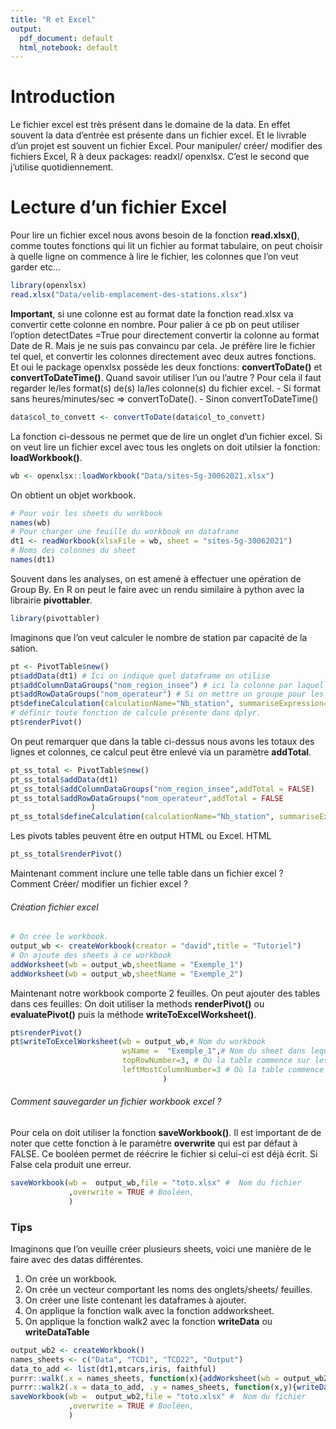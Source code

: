 ```yaml
---
title: "R et Excel"
output:
  pdf_document: default
  html_notebook: default
---
```



# Introduction
Le fichier excel est très présent dans le domaine de la data. 
En effet souvent la data d'entrée est présente dans un fichier excel. Et le livrable d'un projet est souvent un fichier Excel. 
Pour manipuler/ créer/ modifier des fichiers Excel, R à deux packages: readxl/ openxlsx. C'est le second que j'utilise quotidiennement.


# Lecture d'un fichier Excel

Pour lire un fichier excel nous avons besoin de la fonction **read.xlsx()**, comme toutes fonctions qui lit un fichier au format tabulaire, on peut 
choisir à quelle ligne on commence à lire le fichier, les colonnes que l'on veut garder etc...
```r
library(openxlsx)
read.xlsx("Data/velib-emplacement-des-stations.xlsx")
```

**Important**, si une colonne est au format date la fonction read.xlsx va convertir cette colonne en nombre. Pour palier à ce pb on peut utiliser l'option  detectDates =True pour directement convertir la colonne au format Date de R. Mais je ne suis pas convaincu par cela. 
Je préfère lire le fichier tel quel, et convertir les colonnes directement avec deux autres fonctions. 
Et oui le package openxlsx possède les deux fonctions: **convertToDate()** et **convertToDateTime()**. Quand savoir utiliser l'un ou l'autre ? Pour cela il faut regarder le/les format(s) de(s) la/les colonne(s) du fichier excel.
- Si format sans heures/minutes/sec => convertToDate().
- Sinon convertToDateTime()

```r
data$col_to_convett <- convertToDate(data$col_to_convett)
```


La fonction ci-dessous ne permet que de lire un onglet d'un fichier excel. Si on veut lire un fichier excel avec tous les onglets on doit utilsier la fonction: **loadWorkbook()**.

```r
wb <- openxlsx::loadWorkbook("Data/sites-5g-30062021.xlsx")
```

On obtient un objet workbook.
```r
# Pour voir les sheets du workbook
names(wb)
# Pour charger une feuille du workbook en dataframe
dt1 <- readWorkbook(xlsxFile = wb, sheet = "sites-5g-30062021")
# Noms des colonnes du sheet
names(dt1)
```

Souvent dans les analyses, on est amené à effectuer une opération de Group By. 
En R on peut le faire avec un rendu similaire à python avec la librairie **pivottabler**.

```r
library(pivottabler)
```

Imaginons que l'on veut calculer le nombre de station par capacité de la sation.

```r
pt <- PivotTable$new()
pt$addData(dt1) # Ici on indique quel dataframe on utilise 
pt$addColumnDataGroups("nom_region_insee") # ici la colonne par laquelle on va grouper. 
pt$addRowDataGroups("nom_operateur") # Si on mettre un groupe pour les lignnes
pt$defineCalculation(calculationName="Nb_station", summariseExpression="n_distinct(id_station_anfr)") # A noter on peut #
# définir toute fonction de calcule présente dans dplyr. 
pt$renderPivot()
```

On peut remarquer que dans la table ci-dessus nous avons les totaux des lignes et colonnes, ce calcul peut être enlevé via un paramètre **addTotal**.

```r
pt_ss_total <- PivotTable$new()
pt_ss_total$addData(dt1)
pt_ss_total$addColumnDataGroups("nom_region_insee",addTotal = FALSE)
pt_ss_total$addRowDataGroups("nom_operateur",addTotal = FALSE
                  )
pt_ss_total$defineCalculation(calculationName="Nb_station", summariseExpression="n_distinct(id_station_anfr)")
```
Les pivots tables peuvent être en output HTML ou Excel. 
HTML 
```r
pt_ss_total$renderPivot()
```


Maintenant comment inclure une telle table dans un fichier excel ? 
Comment Créer/ modifier un fichier excel ? 

###### Création fichier excel 
```r
# On crée le workbook.
output_wb <- createWorkbook(creator = "david",title = "Tutoriel")
# On ajoute des sheets à ce workbook 
addWorksheet(wb = output_wb,sheetName = "Exemple_1")
addWorksheet(wb = output_wb,sheetName = "Exemple_2")
```
Maintenant notre workbook comporte 2 feuilles. On peut ajouter des tables dans ces feuilles:
On doit utiliser la methods **renderPivot()** ou **evaluatePivot()**  puis la méthode  **writeToExcelWorksheet()**.

```r
pt$renderPivot()
pt$writeToExcelWorksheet(wb = output_wb,# Nom du workbook 
                         wsName =  "Exemple_1",# Nom du sheet dans lequelle on veut placer la table.
                         topRowNumber=3, # Où la table commence sur les lignes.
                         leftMostColumnNumber=3 # Où la table commence sur les colonnes.
                                  )
```

###### Comment sauvegarder un fichier workbook excel ? 
Pour cela on doit utiliser la fonction **saveWorkbook()**.
Il est important de de noter que cette fonction à le paramètre **overwrite** qui est par défaut à FALSE. Ce booléen permet de réécrire le fichier si celui-ci est déjà écrit. Si False cela produit une erreur.
```r
saveWorkbook(wb =  output_wb,file = "toto.xlsx" #  Nom du fichier 
             ,overwrite = TRUE # Booléen, 
             )
```

### Tips 

Imaginons que l'on veuille créer plusieurs sheets, voici une manière de le faire
avec des datas différentes. 

1. On crée un workbook.
2. On crée un vecteur comportant les noms des onglets/sheets/ feuilles.
3. On créer une liste contenant les dataframes à ajouter.
4. On applique la fonction walk avec la fonction addworksheet. 
5. On applique la fonction walk2 avec la fonction **writeData** ou **writeDataTable**


```r
output_wb2 <- createWorkbook()
names_sheets <- c("Data", "TCD1", "TCD22", "Output")
data_to_add <- list(dt1,mtcars,iris, faithful)
purrr::walk(.x = names_sheets, function(x){addWorksheet(wb = output_wb2,x)})
purrr::walk2(.x = data_to_add, .y = names_sheets, function(x,y){writeData(wb = output_wb2, sheet = y, x)})
saveWorkbook(wb =  output_wb2,file = "toto.xlsx" #  Nom du fichier 
             ,overwrite = TRUE # Booléen, 
             )
```



